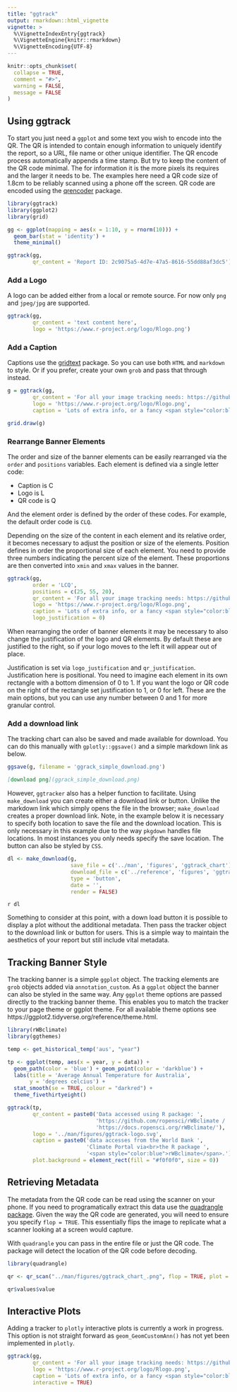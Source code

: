 ```yaml
---
title: "ggtrack"
output: rmarkdown::html_vignette
vignette: >
  %\VignetteIndexEntry{ggtrack}
  %\VignetteEngine{knitr::rmarkdown}
  %\VignetteEncoding{UTF-8}
---
```


```r
knitr::opts_chunk$set(
  collapse = TRUE,
  comment = "#>",
  warning = FALSE,
  message = FALSE
)
```



## Using ggtrack

To start you just need a `ggplot` and some text you wish to encode into the QR. The QR is intended to contain enough information to uniquely identify the report, so a URL, file name or other unique identifier. The QR encode process automatically appends a time stamp. But try to keep the content of the QR code minimal. The for information it is the more pixels its requires and the larger it needs to be. The examples here need a QR code size of 1.8cm to be reliably scanned using a phone off the screen. QR code are encoded using the [qrencoder](https://github.com/hrbrmstr/qrencoder) package.

```r
library(ggtrack)
library(ggplot2)
library(grid)

gg <- ggplot(mapping = aes(x = 1:10, y = rnorm(10))) +
  geom_bar(stat = 'identity') +
  theme_minimal()

ggtrack(gg,
        qr_content = 'Report ID: 2c9075a5-4d7e-47a5-8616-55dd88af3dc5')

```

### Add a Logo

A logo can be added either from a local or remote source. For now only `png` and `jpeg/jpg` are supported.

```r
ggtrack(gg,
        qr_content = 'text content here',
        logo = 'https://www.r-project.org/logo/Rlogo.png')

```




### Add a Caption

Captions use the [gridtext](https://github.com/wilkelab/gridtext) package. So you can use both `HTML` and `markdown` to style. Or if you prefer, create your own `grob` and pass that through instead.

```r
g = ggtrack(gg,
        qr_content = 'For all your image tracking needs: https://github.com/mrjoh3/ggtrack',
        logo = 'https://www.r-project.org/logo/Rlogo.png',
        caption = 'Lots of extra info, or a fancy <span style="color:blue">"grob"</span>.')

grid.draw(g)
```


### Rearrange Banner Elements

The order and size of the banner elements can be easily rearranged via the `order` and `positions` variables. Each element is defined via a single letter code:

  * Caption is C
  * Logo is L
  * QR code is Q
  
And the element order is defined by the order of these codes. For example, the default order code is `CLQ`.

Depending on the size of the content in each element and its relative order, it becomes necessary to adjust the position or size of the elements. Position defines in order the proportional size of each element. You need to provide three numbers indicating the percent size of the element. These proportions are then converted into `xmin` and `xmax` values in the banner.

```r

ggtrack(gg, 
        order = 'LCQ', 
        positions = c(25, 55, 20),
        qr_content = 'For all your image tracking needs: https://github.com/mrjoh3/ggtrack',
        logo = 'https://www.r-project.org/logo/Rlogo.png',
        caption = 'Lots of extra info, or a fancy <span style="color:blue">"grob"</span>.',
        logo_justification = 0)

```

When rearranging the order of banner elements it may be necessary to also change the justification of the logo and QR elements. By default these are justified to the right, so if your logo moves to the left it will appear out of place. 

Justification is set via `logo_justification` and `qr_justification`. Justification here is positional. You need to imagine each element in its own rectangle with a bottom dimension of 0 to 1. If you want the logo or QR code on the right of the rectangle set justification to 1, or 0 for left. These are the main options, but you can use any number between 0 and 1 for more granular control.




### Add a download link 

The tracking chart can also be saved and made available for download. You can do this manually with `gplotly::ggsave()` and a simple markdown link as below.

```r
ggsave(g, filename = 'ggrack_simple_download.png')
```

```md
[download png](ggrack_simple_download.png)
```

However, `ggtracker` also has a helper function to facilitate. Using `make_download` you can create either a download link or button. Unlike the markdown link which simply opens the file in the browser; `make_download` creates a proper download link. Note, in the example below it is necessary to specify both location to save the file and the download location. This is only necessary in this example due to the way `pkgdown` handles file locations. In most instances you only needs specify the save location. The button can also be styled by `CSS`.

```r
dl <- make_download(g, 
                    save_file = c('../man', 'figures', 'ggtrack_chart'),
                    download_file = c('../reference', 'figures', 'ggtrack_chart'),
                    type = 'button',
                    date = '',
                    render = FALSE)
```

`r dl`

Something to consider at this point, with a down load button it is possible to display a plot without the additional metadata. Then pass the tracker object to the download link or button for users. This is a simple way to maintain the aesthetics of your report but still include vital metadata.


## Tracking Banner Style

The tracking banner is a simple `ggplot` object. The tracking elements are `grob` objects added via `annotation_custom`. As a `ggplot` object the banner can also be styled in the same way. Any `ggplot` theme options are passed directly to the tracking banner theme. This enables you to match the tracker to your page theme or ggplot theme. For all available theme options see https://ggplot2.tidyverse.org/reference/theme.html.

```r

library(rWBclimate)
library(ggthemes)

temp <- get_historical_temp('aus', "year")

tp <- ggplot(temp, aes(x = year, y = data)) +
  geom_path(color = 'blue') + geom_point(color = 'darkblue') +
  labs(title = 'Average Annual Temperature for Australia',
       y = 'degrees celcius') +
  stat_smooth(se = TRUE, colour = "darkred") +
  theme_fivethirtyeight() 

ggtrack(tp, 
        qr_content = paste0('Data accessed using R package: ',
                            'https://github.com/ropensci/rWBclimate / ',
                            'https://docs.ropensci.org/rWBclimate/'),
        logo = '../man/figures/ggtrack-logo.svg',
        caption = paste0('data accesses from the World Bank ',
                         'Climate Portal via<br>the R package ',
                         '<span style="color:blue">rWBclimate</span>.'),
        plot.background = element_rect(fill = "#f0f0f0", size = 0))  
```



## Retrieving Metadata

The metadata from the QR code can be read using the scanner on your phone. If you need to programatically extract this data use the [quadrangle package](https://github.com/brianwdavis/quadrangle). Given the way the QR code are generated, you will need to ensure you specify `flop = TRUE`. This essentially flips the image to replicate what a scanner looking at a screen would capture.

With `quadrangle` you can pass in the entire file or just the QR code. The package will detect the location of the QR code before decoding.

```r
library(quadrangle)

qr <- qr_scan("../man/figures/ggtrack_chart_.png", flop = TRUE, plot = FALSE)

qr$values$value
```




## Interactive Plots

Adding a tracker to `plotly` interactive plots is currently a work in progress. This option is not straight forward as `geom_GeomCustomAnn()` has not yet been implemented in `plotly`.

```r
ggtrack(gg,
        qr_content = 'For all your image tracking needs: https://github.com/mrjoh3/ggtrack',
        logo = 'https://www.r-project.org/logo/Rlogo.png',
        caption = 'Lots of extra info, or a fancy <span style="color:blue">"grob"</span>.',
        interactive = TRUE)

```


<style>
.hide img {
  float: right;
  margin-bottom: -50%; /* crop position */
}
</style>

<div class="hide">

</div>




